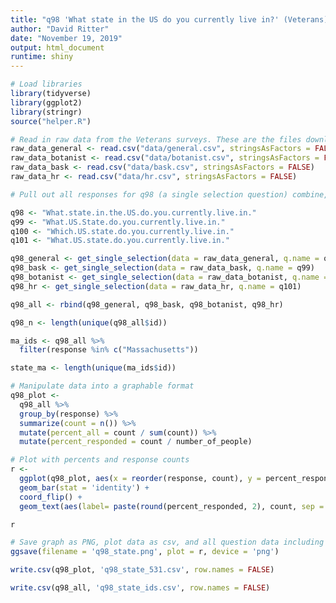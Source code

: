 ```yaml
---
title: "q98 'What state in the US do you currently live in?' (Veterans)"
author: "David Ritter"
date: "November 19, 2019"
output: html_document
runtime: shiny
---
```


```r
# Load libraries
library(tidyverse)
library(ggplot2)
library(stringr)
source("helper.R")
```

```r
# Read in raw data from the Veterans surveys. These are the files downloaded from survey monkey saved as a .csv
raw_data_general <- read.csv("data/general.csv", stringsAsFactors = FALSE)
raw_data_botanist <- read.csv("data/botanist.csv", stringsAsFactors = FALSE)
raw_data_bask <- read.csv("data/bask.csv", stringsAsFactors = FALSE)
raw_data_hr <- read.csv("data/hr.csv", stringsAsFactors = FALSE)
```

```r
# Pull out all responses for q98 (a single selection question) combine, then determine 'question n' (subsequent q are labeled for convenience, do not respond to survey q#)

q98 <- "What.state.in.the.US.do.you.currently.live.in."
q99 <- "What.US.State.do.you.currently.live.in."
q100 <- "Which.US.state.do.you.currently.live.in."
q101 <- "What.US.state.do.you.currently.live.in."

q98_general <- get_single_selection(data = raw_data_general, q.name = q98)
q98_bask <- get_single_selection(data = raw_data_bask, q.name = q99)
q98_botanist <- get_single_selection(data = raw_data_botanist, q.name = q100)
q98_hr <- get_single_selection(data = raw_data_hr, q.name = q101)

q98_all <- rbind(q98_general, q98_bask, q98_botanist, q98_hr)

q98_n <- length(unique(q98_all$id))
```

```r
ma_ids <- q98_all %>% 
  filter(response %in% c("Massachusetts"))

state_ma <- length(unique(ma_ids$id))
```

```r
# Manipulate data into a graphable format
q98_plot <- 
  q98_all %>%
  group_by(response) %>%
  summarize(count = n()) %>%
  mutate(percent_all = count / sum(count)) %>%
  mutate(percent_responded = count / number_of_people)
```

```r
# Plot with percents and response counts
r <- 
  ggplot(q98_plot, aes(x = reorder(response, count), y = percent_responded)) +
  geom_bar(stat = 'identity') +
  coord_flip() +
  geom_text(aes(label= paste(round(percent_responded, 2), count, sep = "***")))

r
```

```r
# Save graph as PNG, plot data as csv, and all question data including response IDs as csv (save question n and N at end of plot file as "_x.x")
ggsave(filename = 'q98_state.png', plot = r, device = 'png')

write.csv(q98_plot, 'q98_state_531.csv', row.names = FALSE)

write.csv(q98_all, 'q98_state_ids.csv', row.names = FALSE)
```






